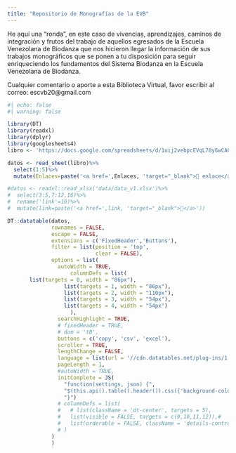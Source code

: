 ```yaml
---
title: "Repositorio de Monografías de la EVB"
---
```


He aquí una "ronda", en este caso de vivencias, aprendizajes, caminos de integración y frutos del trabajo de aquellos egresados de la Escuela Venezolana de Biodanza que nos hicieron llegar la información de sus trabajos monográficos que se ponen a tu disposición para seguir enriqueciendo los fundamentos del Sistema Biodanza en la Escuela Venezolana de Biodanza.

Cualquier comentario o aporte a esta Biblioteca Virtual, favor escribir al correo: escvb20\@gmail.com

```r
#| echo: false
#| warning: false

library(DT)
library(readxl)
library(dplyr)
library(googlesheets4)
libro <- 'https://docs.google.com/spreadsheets/d/1uij2vebpcEVqL78y6wCAChQf2meyZ3y9dGgNTe8Zv1o/edit?usp=sharing'

datos <- read_sheet(libro)%>%
  select(1:5)%>%
  mutate(Enlaces=paste('<a href=',Enlaces, 'target="_blank">🔗 enlace</a>'))

#datos <- readxl::read_xlsx('data/data_v1.xlsx')%>%
#  select(3:5,7:12,16)%>%
#  rename('link'=10)%>%
#  mutate(link=paste('<a href=',link, 'target="_blank">🔗</a>'))

DT::datatable(datos,
              rownames = FALSE,
              escape = FALSE,
              extensions = c('FixedHeader','Buttons'),
              filter = list(position = 'top',
                            clear = FALSE),
              options = list(
                autoWidth = TRUE,
                    columnDefs = list(
       list(targets = 0, width = "86px"),  
                  list(targets = 1, width = "86px"),  
                  list(targets = 2, width = "110px"),
                  list(targets = 3, width = "54px"),
                  list(targets = 4, width = "54px")
                    ),
                searchHighlight = TRUE,
                # fixedHeader = TRUE,
                # dom = 'tB',
                buttons = c('copy', 'csv', 'excel'),
                scroller = TRUE,
                lengthChange = FALSE,
                language = list(url = '//cdn.datatables.net/plug-ins/1.10.11/i18n/Spanish.json'),
                pageLength = 1,
                #autoWidth = TRUE,
                initComplete = JS(
                  "function(settings, json) {",
                  "$(this.api().table().header()).css({'background-color': '#6B91C7', 'color': 'white'});",
                  "}")
                # columnDefs = list(
                #   # list(className = 'dt-center', targets = 5),
                #   list(visible = FALSE, targets = c(9,10,11,12)),#
                #   list(orderable = FALSE, className = 'details-control', targets = 1)
                # )
              )
              )


```

\
